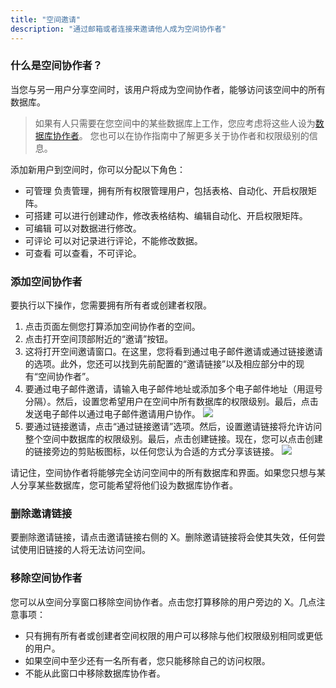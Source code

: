 ```yaml
---
title: "空间邀请"
description: "通过邮箱或者连接来邀请他人成为空间协作者"
---
```


### 什么是空间协作者？

当您与另一用户分享空间时，该用户将成为空间协作者，能够访问该空间中的所有数据库。

> 如果有人只需要在您空间中的某些数据库上工作，您应考虑将这些人设为[数据库协作者](/zh/basic/space/base-invite)。 您也可以在协作指南中了解更多关于协作者和权限级别的信息。

添加新用户到空间时，你可以分配以下角色：

* 可管理 负责管理，拥有所有权限管理用户，包括表格、自动化、开启权限矩阵。
* 可搭建 可以进行创建动作，修改表格结构、编辑自动化、开启权限矩阵。
* 可编辑 可以对数据进行修改。
* 可评论 可以对记录进行评论，不能修改数据。
* 可查看 可以查看，不可评论。

### 添加空间协作者

要执行以下操作，您需要拥有所有者或创建者权限。

1. 点击页面左侧您打算添加空间协作者的空间。
2. 点击打开空间顶部附近的“邀请”按钮。
3. 这将打开空间邀请窗口。在这里，您将看到通过电子邮件邀请或通过链接邀请的选项。此外，您还可以找到先前配置的“邀请链接”以及相应部分中的现有“空间协作者”。
4. 要通过电子邮件邀请，请输入电子邮件地址或添加多个电子邮件地址（用逗号分隔）。然后，设置您希望用户在空间中所有数据库的权限级别。最后，点击发送电子邮件以通过电子邮件邀请用户协作。
![](/images/ji-ben-gong-neng/xie-zuo/7a306bd3330d554a.png)
5. 要通过链接邀请，点击“通过链接邀请”选项。然后，设置邀请链接将允许访问整个空间中数据库的权限级别。最后，点击创建链接。现在，您可以点击创建的链接旁边的剪贴板图标，以任何您认为合适的方式分享该链接。
![](/images/ji-ben-gong-neng/xie-zuo/ddafa6fa7ca7a274.png)

请记住，空间协作者将能够完全访问空间中的所有数据库和界面。如果您只想与某人分享某些数据库，您可能希望将他们设为数据库协作者。

### 删除邀请链接

要删除邀请链接，请点击邀请链接右侧的 X。删除邀请链接将会使其失效，任何尝试使用旧链接的人将无法访问空间。

### 移除空间协作者

您可以从空间分享窗口移除空间协作者。点击您打算移除的用户旁边的 X。几点注意事项：

* 只有拥有所有者或创建者空间权限的用户可以移除与他们权限级别相同或更低的用户。
* 如果空间中至少还有一名所有者，您只能移除自己的访问权限。
* 不能从此窗口中移除数据库协作者。

